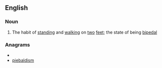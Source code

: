 ==English==

===Noun===
{{wikipedia}}
{{en-noun|-}}

# The habit of [[standing]] and [[walking]] on [[two]] [[feet]]; the state of being [[bipedal]]

===Anagrams===
* {{alphagram|abdeiilmps}}
* [[piebaldism#English|piebaldism]]